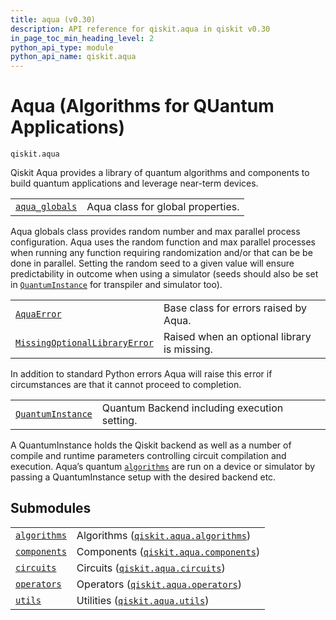 ```yaml
---
title: aqua (v0.30)
description: API reference for qiskit.aqua in qiskit v0.30
in_page_toc_min_heading_level: 2
python_api_type: module
python_api_name: qiskit.aqua
---
```


<span id="module-qiskit.aqua" />

<span id="qiskit-aqua" />

<span id="aqua-algorithms-for-quantum-applications-qiskit-aqua" />

# Aqua (Algorithms for QUantum Applications)

`qiskit.aqua`

Qiskit Aqua provides a library of quantum algorithms and components to build quantum applications and leverage near-term devices.

|                                                                       |                                   |
| --------------------------------------------------------------------- | --------------------------------- |
| [`aqua_globals`](qiskit.aqua.aqua_globals "qiskit.aqua.aqua_globals") | Aqua class for global properties. |

Aqua globals class provides random number and max parallel process configuration. Aqua uses the random function and max parallel processes when running any function requiring randomization and/or that can be be done in parallel. Setting the random seed to a given value will ensure predictability in outcome when using a simulator (seeds should also be set in [`QuantumInstance`](qiskit.aqua.QuantumInstance "qiskit.aqua.QuantumInstance") for transpiler and simulator too).

|                                                                                                                    |                                             |
| ------------------------------------------------------------------------------------------------------------------ | ------------------------------------------- |
| [`AquaError`](qiskit.aqua.AquaError "qiskit.aqua.AquaError")                                                       | Base class for errors raised by Aqua.       |
| [`MissingOptionalLibraryError`](qiskit.aqua.MissingOptionalLibraryError "qiskit.aqua.MissingOptionalLibraryError") | Raised when an optional library is missing. |

In addition to standard Python errors Aqua will raise this error if circumstances are that it cannot proceed to completion.

|                                                                                |                                              |
| ------------------------------------------------------------------------------ | -------------------------------------------- |
| [`QuantumInstance`](qiskit.aqua.QuantumInstance "qiskit.aqua.QuantumInstance") | Quantum Backend including execution setting. |

A QuantumInstance holds the Qiskit backend as well as a number of compile and runtime parameters controlling circuit compilation and execution. Aqua’s quantum [`algorithms`](qiskit.aqua.algorithms#module-qiskit.aqua.algorithms "qiskit.aqua.algorithms") are run on a device or simulator by passing a QuantumInstance setup with the desired backend etc.

## Submodules

|                                                                                               |                                                                                                                        |
| --------------------------------------------------------------------------------------------- | ---------------------------------------------------------------------------------------------------------------------- |
| [`algorithms`](qiskit.aqua.algorithms#module-qiskit.aqua.algorithms "qiskit.aqua.algorithms") | Algorithms ([`qiskit.aqua.algorithms`](qiskit.aqua.algorithms#module-qiskit.aqua.algorithms "qiskit.aqua.algorithms")) |
| [`components`](qiskit.aqua.components#module-qiskit.aqua.components "qiskit.aqua.components") | Components ([`qiskit.aqua.components`](qiskit.aqua.components#module-qiskit.aqua.components "qiskit.aqua.components")) |
| [`circuits`](qiskit.aqua.circuits#module-qiskit.aqua.circuits "qiskit.aqua.circuits")         | Circuits ([`qiskit.aqua.circuits`](qiskit.aqua.circuits#module-qiskit.aqua.circuits "qiskit.aqua.circuits"))           |
| [`operators`](qiskit.aqua.operators#module-qiskit.aqua.operators "qiskit.aqua.operators")     | Operators ([`qiskit.aqua.operators`](qiskit.aqua.operators#module-qiskit.aqua.operators "qiskit.aqua.operators"))      |
| [`utils`](qiskit.aqua.utils#module-qiskit.aqua.utils "qiskit.aqua.utils")                     | Utilities ([`qiskit.aqua.utils`](qiskit.aqua.utils#module-qiskit.aqua.utils "qiskit.aqua.utils"))                      |

